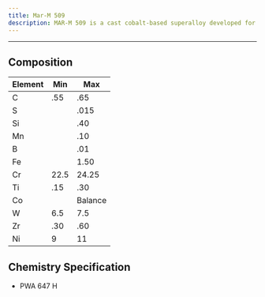 ```yaml
---
title: Mar-M 509
description: MAR-M 509 is a cast cobalt-based superalloy developed for high-temperature applications, particularly in gas turbine engines. It belongs to the family of cobalt-chromium alloys and is known for its excellent high-temperature strength, creep resistance, and oxidation resistance. MAR-M 509's unique combination of properties makes it particularly suitable for static components in the hot sections of gas turbines, such as first-stage vanes. Its ability to maintain strength and resist oxidation at high temperatures, coupled with good castability, allows for the production of complex, high-performance components for aerospace and power generation applications.
---
```


---


## Composition

| Element | Min  | Max     |
| ------- | ---- | ------- |
| C       | .55  | .65     |
| S       |      | .015    |
| Si      |      | .40     |
| Mn      |      | .10     |
| B       |      | .01     |
| Fe      |      | 1.50    |
| Cr      | 22.5 | 24.25   |
| Ti      | .15  | .30     |
| Co      |      | Balance |
| W       | 6.5  | 7.5     |
| Zr      | .30  | .60     |
| Ni      | 9    | 11      |

## Chemistry Specification

- PWA 647 H
